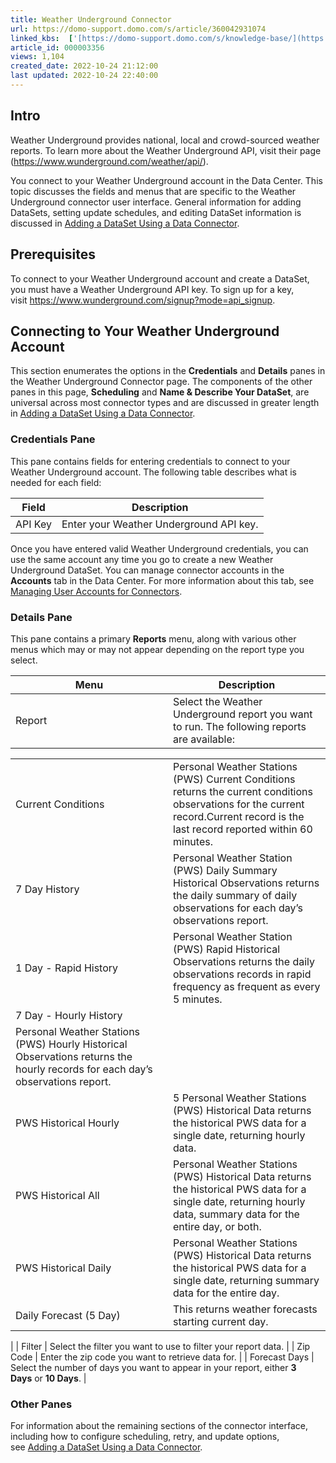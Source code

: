 ```yaml
---
title: Weather Underground Connector
url: https://domo-support.domo.com/s/article/360042931074
linked_kbs:  ['[https://domo-support.domo.com/s/knowledge-base/](https://domo-support.domo.com/s/knowledge-base/)', '[https://domo-support.domo.com/s/](https://domo-support.domo.com/s/)', '[https://domo-support.domo.com/s/topic/0TO5w000000ZammGAC](https://domo-support.domo.com/s/topic/0TO5w000000ZammGAC)', '[https://domo-support.domo.com/s/topic/0TO5w000000ZanLGAS](https://domo-support.domo.com/s/topic/0TO5w000000ZanLGAS)', '[https://domo-support.domo.com/s/topic/0TO5w000000ZaoQGAS](https://domo-support.domo.com/s/topic/0TO5w000000ZaoQGAS)', '[https://domo-support.domo.com/s/article/360042926274](https://domo-support.domo.com/s/article/360042926274)', '[https://domo-support.domo.com/s/article/360042926054](https://domo-support.domo.com/s/article/360042926054)', '[https://domo-support.domo.com/s/article/360042931074](https://domo-support.domo.com/s/article/360042931074)', '[https://domo-support.domo.com/s/topic/0TO5w000000ZaoQGAS/api-connectors](https://domo-support.domo.com/s/topic/0TO5w000000ZaoQGAS/api-connectors)', '[https://domo-support.domo.com/s/article/360043429933](https://domo-support.domo.com/s/article/360043429933)', '[https://domo-support.domo.com/s/article/360043429953](https://domo-support.domo.com/s/article/360043429953)', '[https://domo-support.domo.com/s/article/360042925494](https://domo-support.domo.com/s/article/360042925494)', '[https://domo-support.domo.com/s/article/4408174643607](https://domo-support.domo.com/s/article/4408174643607)', '[https://domo-support.domo.com/s/article/360043429913](https://domo-support.domo.com/s/article/360043429913)', '[https://domo-support.domo.com/s/login/](https://domo-support.domo.com/s/login/)']
article_id: 000003356
views: 1,104
created_date: 2022-10-24 21:12:00
last updated: 2022-10-24 22:40:00
---
```




Intro
-----


Weather Underground provides national, local and crowd-sourced weather reports. To learn more about the Weather Underground API, visit their page ([https://www.wunderground.com/weather/api/](https://www.wunderground.com/weather/api/ "https://www.wunderground.com/weather/api/")).


You connect to your Weather Underground account in the Data Center. This topic discusses the fields and menus that are specific to the Weather Underground connector user interface. General information for adding DataSets, setting update schedules, and editing DataSet information is discussed in [Adding a DataSet Using a Data Connector](/s/article/360042926274 "Adding a DataSet Using a Data Connector").


Prerequisites
-------------


To connect to your Weather Underground account and create a DataSet, you must have a Weather Underground API key. To sign up for a key, visit [https://www.wunderground.com/signup?mode=api\_signup](https://www.wunderground.com/signup?mode=api_signup "https://www.wunderground.com/signup?mode=api_signup"). 


Connecting to Your Weather Underground Account
----------------------------------------------


This section enumerates the options in the **Credentials** and **Details** panes in the Weather Underground Connector page. The components of the other panes in this page, **Scheduling** and **Name & Describe Your DataSet**, are universal across most connector types and are discussed in greater length in [Adding a DataSet Using a Data Connector](/s/article/360042926274 "Adding a DataSet Using a Data Connector").


### Credentials Pane


This pane contains fields for entering credentials to connect to your Weather Underground account. The following table describes what is needed for each field:  




| Field | Description |
| --- | --- |
| API Key | Enter your Weather Underground API key. |


Once you have entered valid Weather Underground credentials, you can use the same account any time you go to create a new Weather Underground DataSet. You can manage connector accounts in the **Accounts** tab in the Data Center. For more information about this tab, see [Managing User Accounts for Connectors](/s/article/360042926054 "Managing User Accounts for Connectors").


### Details Pane


This pane contains a primary **Reports** menu, along with various other menus which may or may not appear depending on the report type you select.




| Menu | Description |
| --- | --- |
| Report | Select the Weather Underground report you want to run. The following reports are available:

|  |  |
| --- | --- |
| Current Conditions | Personal Weather Stations (PWS) Current Conditions returns the current conditions observations for the current record.Current record is the last record reported within 60 minutes. |
| 7 Day History | Personal Weather Station (PWS) Daily Summary Historical Observations returns the daily summary of daily observations for each day's observations report. |
| 1 Day - Rapid History | Personal Weather Station (PWS) Rapid Historical Observations returns the daily observations records in rapid frequency as frequent as every 5 minutes. |
| 7 Day - Hourly History |  
Personal Weather Stations (PWS) Hourly Historical Observations returns the hourly records for each day's observations report. |
| PWS Historical Hourly | 5 Personal Weather Stations (PWS) Historical Data returns the historical PWS data for a single date, returning hourly data. |
| PWS Historical All | Personal Weather Stations (PWS) Historical Data returns the historical PWS data for a single date, returning hourly data, summary data for the entire day, or both. |
| PWS Historical Daily | Personal Weather Stations (PWS) Historical Data returns the historical PWS data for a single date, returning summary data for the entire day. |
| Daily Forecast (5 Day) | This returns weather forecasts starting current day. |

 |
| Filter | Select the filter you want to use to filter your report data. |
| Zip Code | Enter the zip code you want to retrieve data for. |
| Forecast Days | Select the number of days you want to appear in your report, either **3 Days** or **10 Days**. |


### Other Panes


For information about the remaining sections of the connector interface, including how to configure scheduling, retry, and update options, see [Adding a DataSet Using a Data Connector](/s/article/360042926274 "Adding a DataSet Using a Data Connector").

